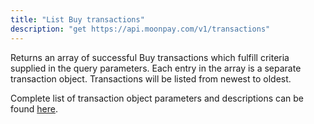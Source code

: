 ```yaml
---
title: "List Buy transactions"
description: "get https://api.moonpay.com/v1/transactions"
---
```


Returns an array of successful Buy transactions which fulfill criteria supplied in the query parameters. Each entry in the array is a separate transaction object. Transactions will be listed from newest to oldest.

Complete list of transaction object parameters and descriptions can be found [here](https://moonpay.readme.io/reference/getbuytransaction).
